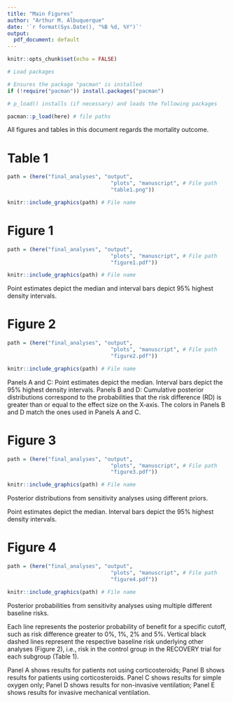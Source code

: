 ```yaml
---
title: "Main Figures"
author: "Arthur M. Albuquerque"
date: '`r format(Sys.Date(), "%B %d, %Y")`'
output:
  pdf_document: default
---
```


```r
knitr::opts_chunk$set(echo = FALSE)
```

```r
# Load packages

# Ensures the package "pacman" is installed
if (!require("pacman")) install.packages("pacman")

# p_load() installs (if necessary) and loads the following packages

pacman::p_load(here) # file paths
```

All figures and tables in this document regards the mortality outcome.

# Table 1

```r
path = (here("final_analyses", "output",
                                 "plots", "manuscript", # File path
                                 "table1.png"))

knitr::include_graphics(path) # File name
```

# Figure 1

```r
path = (here("final_analyses", "output",
                                 "plots", "manuscript", # File path
                                 "figure1.pdf"))

knitr::include_graphics(path) # File name
```

Point estimates depict the median and interval bars depict 95% highest density
intervals.

# Figure 2

```r
path = (here("final_analyses", "output",
                                 "plots", "manuscript", # File path
                                 "figure2.pdf"))

knitr::include_graphics(path) # File name
```

Panels A and C: Point estimates depict the median. Interval bars depict the 95%
highest density intervals. Panels B and D: Cumulative posterior
distributions correspond to the probabilities that the risk difference (RD)
is greater than or equal to the effect size on the X‐axis. The colors in Panels
B and D match the ones used in Panels A and C.

# Figure 3

```r
path = (here("final_analyses", "output",
                                 "plots", "manuscript", # File path
                                 "figure3.pdf"))

knitr::include_graphics(path) # File name
```

Posterior distributions from sensitivity analyses using different priors.

Point estimates depict the median. Interval bars depict the 95% highest density
intervals.

# Figure 4

```r
path = (here("final_analyses", "output",
                                 "plots", "manuscript", # File path
                                 "figure4.pdf"))

knitr::include_graphics(path) # File name
```

Posterior probabilities from sensitivity analyses using multiple different
baseline risks.

Each line represents the posterior probability of benefit for a specific cutoff,
such as risk difference greater to 0%, 1%, 2% and 5%. Vertical black
dashed lines represent the respective baseline risk underlying other analyses
(Figure 2), i.e., risk in the control group in the RECOVERY trial for each
subgroup (Table 1).

Panel A shows results for patients not using corticosteroids; Panel B shows
results for patients using corticosteroids. Panel C shows results for simple
oxygen only; Panel D shows results for non-invasive ventilation; Panel E shows
results for invasive mechanical ventilation.
